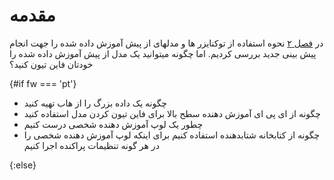 # مقدمه

در [فصل ۲](/course/chapter2) نحوه استفاده از توکنایزر ها و مدلهای از پیش آموزش داده شده را جهت انجام پیش بینی جدید بررسی کردیم. اما چگونه میتوانید یک مدل از پیش آموزش داده شده را خودتان فاین تیون کنید؟

{#if fw === 'pt'}

* چگونه یک داده بزرگ را از هاب تهیه کنید
* چگونه از ای پی ای آموزش دهنده سطح بالا برای فاین تیون کردن مدل استفاده کنید
* چطور یک لوپ آموزش دهنده شخصی درست کنیم
* چگونه از کتابخانه شتابدهنده استفاده کنیم برای اینکه لوپ آموزش دهنده شخصی را در هر گونه تنظیمات پراکنده اجرا کنیم

{:else}

